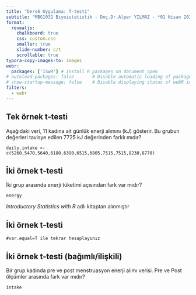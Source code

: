 ```yaml
---
title: "Ders6 Uygulama: T-testi"
subtitle: "MBG1032 Biyoistatistik - Doç.Dr.Alper YILMAZ - *01 Nisan 2024*"
format:
  revealjs:
    chalkboard: true
    css: custom.css
    smaller: true
    slide-number: c/t
    scrollable: true
typora-copy-images-to: images
webr:
  packages: ['ISwR'] # Install R packages on document open
# autoload-packages: false       # Disable automatic loading of packages
# show-startup-message: false    # Disable displaying status of webR initialization
filters:
  - webr
---
```



## Tek örnek t-testi
Aşağıdaki veri, 11 kadına ait günlük enerji alımını (kJ) gösterir. Bu grubun değerleri tavisye edilen 7725 kJ değerinden farklı mıdır?

```webr-r
daily.intake <- c(5260,5470,5640,6180,6390,6515,6805,7515,7515,8230,8770)
```

<!-- t.test(daily.intake,mu=7725) -->

## İki örnek t-testi
İki grup arasında enerji tüketimi açısından fark var mıdır?

```webr-r
energy

```

<!-- t.test(expend~stature, data=energy) -->

:::footer
*Introductory Statistics with R* adlı kitaptan alınmıştır
:::

## İki örnek t-testi

```webr-r
#var.equal=T ile tekrar hesaplayınız
```

## İki örnek t-testi (bağımlı/ilişkili)

Bir grup kadında pre ve post menstruasyon enerji alımı verisi. Pre ve Post ölçümler arasında fark var mıdır?

```webr-r
intake
```

<!-- t.test(intake$pre, intake$post, paired=T) -->